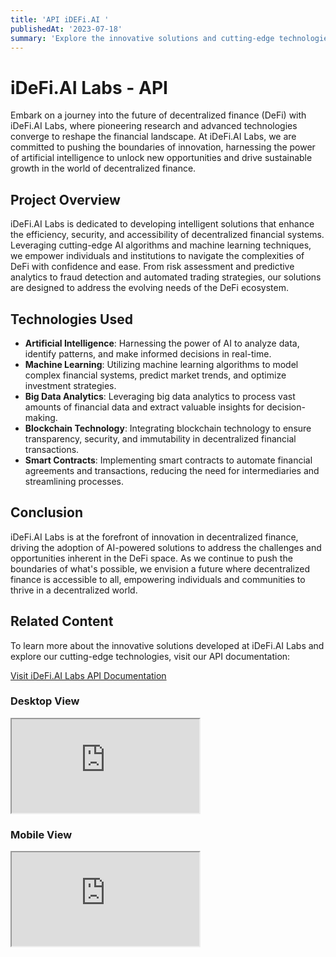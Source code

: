 ```yaml
---
title: 'API iDEFi.AI '
publishedAt: '2023-07-18'
summary: 'Explore the innovative solutions and cutting-edge technologies developed at iDeFi.AI Labs to revolutionize decentralized finance.'
---
```


# iDeFi.AI Labs - API

Embark on a journey into the future of decentralized finance (DeFi) with iDeFi.AI Labs, where pioneering research and advanced technologies converge to reshape the financial landscape. At iDeFi.AI Labs, we are committed to pushing the boundaries of innovation, harnessing the power of artificial intelligence to unlock new opportunities and drive sustainable growth in the world of decentralized finance.

## Project Overview

iDeFi.AI Labs is dedicated to developing intelligent solutions that enhance the efficiency, security, and accessibility of decentralized financial systems. Leveraging cutting-edge AI algorithms and machine learning techniques, we empower individuals and institutions to navigate the complexities of DeFi with confidence and ease. From risk assessment and predictive analytics to fraud detection and automated trading strategies, our solutions are designed to address the evolving needs of the DeFi ecosystem.

## Technologies Used

- **Artificial Intelligence**: Harnessing the power of AI to analyze data, identify patterns, and make informed decisions in real-time.
- **Machine Learning**: Utilizing machine learning algorithms to model complex financial systems, predict market trends, and optimize investment strategies.
- **Big Data Analytics**: Leveraging big data analytics to process vast amounts of financial data and extract valuable insights for decision-making.
- **Blockchain Technology**: Integrating blockchain technology to ensure transparency, security, and immutability in decentralized financial transactions.
- **Smart Contracts**: Implementing smart contracts to automate financial agreements and transactions, reducing the need for intermediaries and streamlining processes.

## Conclusion

iDeFi.AI Labs is at the forefront of innovation in decentralized finance, driving the adoption of AI-powered solutions to address the challenges and opportunities inherent in the DeFi space. As we continue to push the boundaries of what's possible, we envision a future where decentralized finance is accessible to all, empowering individuals and communities to thrive in a decentralized world.

## Related Content

To learn more about the innovative solutions developed at iDeFi.AI Labs and explore our cutting-edge technologies, visit our API documentation:

[Visit iDeFi.AI Labs API Documentation](https://api.idefi.ai)

### Desktop View

<div class="iframe-container desktop">
  <iframe
    src="https://api.idefi.ai/"
    title="iDeFi.ai Demo Desktop View"
    allowfullscreen
  ></iframe>
</div>

### Mobile View

<div class="iframe-container mobile">
  <iframe
    src="https://api.idefi.ai/"
    title="iDeFi.ai Demo Mobile View"
    allowfullscreen
  ></iframe>
</div>
